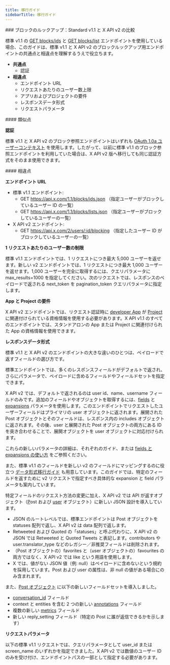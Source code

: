 ```yaml
---
title: 移行ガイド
sidebarTitle: 移行ガイド
---
```



<div id="blocks-lookup-standard-v11-compared-to-x-api-v2">
  ### ブロックのルックアップ：Standard v1.1 と X API v2 の比較
</div>

標準 v1.1 の [GET blocks/ids](https://developer.x.com/en/docs/twitter-api/v1/accounts-and-users/mute-block-report-users/api-reference/get-blocks-ids) と [GET blocks/list](https://developer.x.com/en/docs/twitter-api/v1/accounts-and-users/mute-block-report-users/api-reference/get-blocks-list) エンドポイントを使用している場合、このガイドは、標準 v1.1 と X API v2 のブロックルックアップ用エンドポイントの共通点と相違点を理解するうえで役立ちます。

- **共通点**
  - 認証
- **相違点**
  - エンドポイント URL
  - リクエストあたりのユーザー数上限
  - アプリおよびプロジェクトの要件
  - レスポンスデータ形式
  - リクエストパラメータ

<div id="similarities">
  #### 類似点
</div>

**認証**

標準 v1.1 と X API v2 のブロック参照エンドポイントはいずれも [OAuth 1.0a ユーザーコンテキスト](/ja/resources/fundamentals/authentication#oauth-1-0a-2) を使用します。したがって、以前に標準 v1.1 のブロック参照エンドポイントを利用していた場合は、X API v2 版へ移行しても同じ認証方式をそのまま使用できます。 

<div id="differences">
  #### 相違点
</div>

**エンドポイント URL**

- 標準 v1.1 エンドポイント:
  - GET https://api.x.com/1.1/blocks/ids.json
    （指定ユーザーがブロックしているユーザー ID の一覧）
  - GET https://api.x.com/1.1/blocks/lists.json
    （指定ユーザーがブロックしているユーザーの一覧）
- X API v2 エンドポイント:
  - GET https://api.x.com/2/users/:id/blocking
    （指定したユーザー ID がブロックしているユーザーの一覧）
     

**1 リクエストあたりのユーザー数の制限**

標準 v1.1 エンドポイントでは、1 リクエストにつき最大 5,000 ユーザーを返せます。新しい v2 エンドポイントでは、1 リクエストにつき最大 1,000 ユーザーを返せます。1,000 ユーザーを完全に取得するには、クエリパラメータに max\_results=1000 を指定してください。次のリクエストでは、レスポンスのペイロードで返される next\_token を pagination\_token クエリパラメータに指定します。
 

**App と Project の要件**

X API v2 エンドポイントでは、リクエスト認証時に [developer App](/ja/resources/fundamentals/developer-apps) が [Project](/ja/resources/fundamentals/developer-apps) に関連付けられている資格情報を使用する必要があります。X API v1.1 のすべてのエンドポイントでは、スタンドアロンの App または Project に関連付けられた App の資格情報を使用できます。

**レスポンスデータ形式**

標準 v1.1 と X API v2 のエンドポイントの大きな違いのひとつは、ペイロードで返すフィールドの選び方です。

標準エンドポイントでは、多くのレスポンスフィールドがデフォルトで返され、さらにパラメータで、ペイロードに含めるフィールドやフィールドセットを指定できます。

X API v2 では、デフォルトで返されるのは user id、name、username フィールドのみです。追加のフィールドやオブジェクトを取得するには、[fields](/ja/x-api/fundamentals/fields) と [expansions](/ja/x-api/fundamentals/expansions) パラメータを使用します。このエンドポイントでリクエストしたユーザーフィールドはプライマリの user オブジェクトに返されます。展開された Post オブジェクトとそのフィールドは、レスポンス内の includes オブジェクトに返されます。その後、user と展開された Post オブジェクトの両方にある ID を突き合わせることで、展開オブジェクトを user オブジェクトに対応付けられます。 

これらの新しいパラメータの詳細は、それぞれのガイド、または [fields と expansions の使い方](/ja/x-api/fundamentals/data-dictionary#how-to-use-fields-and-expansions) をご参照ください。 

また、標準 v1.1 のフィールドを新しい v2 のフィールドにマッピングするのに役立つ [データ形式移行ガイド](/ja/x-api/migrate/data-format-migration#migrating-from-standard-v1-1s-data-format-to-v2) も用意しています。このガイドでは、特定のフィールドを返すために v2 リクエストで指定すべき具体的な expansion と field パラメータも案内しています。 
 

特定フィールドのリクエスト方法の変更に加え、X API v2 では API が返すオブジェクト（[P](/ja/x-api/fundamentals/data-dictionary#tweet)ost および [user](/ja/x-api/fundamentals/data-dictionary#user) オブジェクト）に新しい JSON 設計を導入しています。

- JSON のルートレベルでは、標準エンドポイントは Post オブジェクトを statuses 配列で返し、X API v2 は data 配列で返します。 
- Retweeted および Quoted の「statuses」と呼ぶ代わりに、X API v2 の JSON では Retweeted と Quoted Tweets と表記します。contributors や user.translator\_type などのレガシー／非推奨フィールドは削除されます。 
- （Post オブジェクトの）favorites と（user オブジェクトの）favourites の両方ではなく、X API v2 では like という用語を使用します。 
- X では、値がない JSON 値（例: null）はペイロードに含めないという規約を採用しています。Post および user の属性は、非 null の値がある場合にのみ含まれます。 
   

また、[Post オブジェクト](/ja/x-api/fundamentals/data-dictionary#tweet) に以下の新しいフィールドセットを導入しました。

- [conversation\_id](/ja/x-api/fundamentals/conversation-id) フィールド
- context と entities を含む 2 つの新しい [annotations](/ja/x-api/fundamentals/post-annotations) フィールド
- 複数の新しい [metrics](/ja/x-api/fundamentals/metrics) フィールド 
- 新しい reply\_setting フィールド（特定の Post に誰が返信できるかを示します）

**リクエストパラメータ**

以下の標準 v1.1 リクエストでは、クエリパラメータとして user\_id または screen\_name のいずれかを指定できました。X API v2 では数値のユーザー ID のみを受け付け、エンドポイントパスの一部として指定する必要があります。